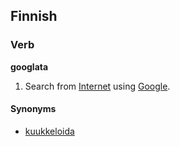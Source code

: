 ==Finnish==
===Verb===
'''googlata'''
#Search from [[Internet]] using [[Google]].
====Synonyms====
*[[kuukkeloida]]